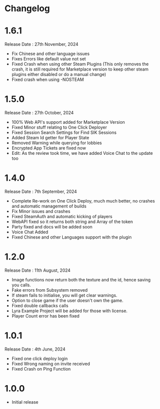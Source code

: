 #  Changelog

# 1.6.1

Release Date : 27th November, 2024


- Fix Chinese and other language issues
- Fixes Errors like default value not set
- Fixed Crash when using other Steam Plugins (This only removes the crash, it is still required for Marketplace version to keep other steam plugins either disabled or do a manual change)
- Fixed crash when using -NOSTEAM

# 1.5.0

Release Date : 27th October, 2024

- 100% Web API's support added for Marketplace Version
- Fixed Minor stuff relating to One Click Deployer
- Fixed Session Search Settings for Find SIK Sessions
- Added Steam Id getter for Player State
- Removed Warning while querying for lobbies
- Encrypted App Tickets are fixed now
- Edit: As the review took time, we have added Voice Chat to the update too


# 1.4.0

Release Date : 7th September, 2024

- Complete Re-work on One Click Deploy, much much better, no crashes and automatic management of builds
- Fix Minor issues and crashes
- Fixed SteamAuth and automatic kicking of players
- WebAPI fixed so it returns both string and Array of the token
- Party fixed and docs will be added soon
- Voice Chat Added
- Fixed Chinese and other Languages support with the plugin

# 1.2.0

Release Date : 11th August, 2024

- Image functions now return both the texture and the id, hence saving you calls.
- Fake errors from Subsystem removed
- If steam fails to initialise, you will get clear warnings.
- Option to close game if the user doesn't own the game.
- Fixed double callbacks calls
- Lyra Example Project will be added for those with license.
- Player Count error has been fixed


# 1.0.1

Release Date : 4th June, 2024

- Fixed one click deploy login
- Fixed Wrong naming on invite received
- Fixed Crash on Ping Function

#  1.0.0

- Initial release